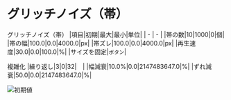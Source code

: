 # グリッチノイズ（帯）

グリッチノイズ（帯）
|項目|初期|最大|最小|単位|
| - | - |
|帯の数|10|1000|0|個|
|帯の幅|100.0|0.0|4000.0|px|
|帯ズレ|100.0|0.0|4000.0|px|
|再生速度|30.0|0.0|100.0|%|
|サイズを固定|`ボタン`|

複雑化
|繰り返し|3|0|32|　|
|幅減衰|10.0%|0.0|2147483647.0|%|
|ずれ減衰|50.0|0.0|2147483647.0|%|

![初期値](/assets/guide/Effects/アニメーション/グリッチノイズ（帯）/初期値.png）)